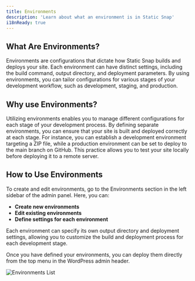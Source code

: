 ```yaml
---
title: Environments
description: 'Learn about what an environment is in Static Snap'
i18nReady: true
---
```




## What Are Environments?

Environments are configurations that dictate how Static Snap builds and deploys your site. Each environment can have distinct settings, including the build command, output directory, and deployment parameters. By using environments, you can tailor configurations for various stages of your development workflow, such as development, staging, and production.


## Why use Environments?

Utilizing environments enables you to manage different configurations for each stage of your development process. By defining separate environments, you can ensure that your site is built and deployed correctly at each stage. For instance, you can establish a development environment targeting a ZIP file, while a production environment can be set to deploy to the main branch on GitHub. This practice allows you to test your site locally before deploying it to a remote server.

## How to Use Environments

To create and edit environments, go to the Environments section in the left sidebar of the admin panel. Here, you can:

- **Create new environments**
- **Edit existing environments**
- **Define settings for each environment**

Each environment can specify its own output directory and deployment settings, allowing you to customize the build and deployment process for each development stage.

Once you have defined your environments, you can deploy them directly from the top menu in the WordPress admin header.


<Image src={environmentsList} alt="Environments List" width={600} height={400} />
